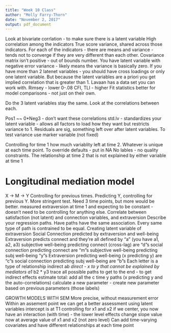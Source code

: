 ```yaml
---
title: "Week 10 Class"
author: "Molly Farry-Thorn"
date: "November 2, 2017"
output: pdf_document
---
```

Look at bivariate corrlation - to make sure there is a latent variable
High correlation among the indicators
True score variance, shared across those indicators.
For each of the indicators - there are means and variance - tends not to converge if they are very different than each other.
Covariance matrix isn't positive - out of bounds number. You have latent variable with negative error variance - likely means the variance is basically zero. If you have more than 2 latenet variables - you should have cross loadings or only one latent variable. But because the latent variables are a priori you get implied correlation that is greater than 1. 
Lavaan has a data set you can work with.
Rimsey - lower 0-.08
CFI, TLI - higher
Fit statistics better for model comparisons - not just on their own.

Do the 3 latent variables stay the same. 
Look at the correlations between each. 

Pos1 ~~ 0*Neg3 - don't want these correlations
std.lv - standardizes your latent variable - allows all factors to load how they want but restricts variance to 1.
Residuals are sig, something left over after latent variables. To test variance use marker variable (not fixed)

Controlling for time 1 how much variablity left at time 2. Whatever is unique at each time point.
To override defaults - put in NA
No lables - no quality constraints. 
The relationship at time 2 that is not explained by either variable at time 1

# Longitudinal mediation model
X -> M -> Y
Controlling for previous times. Predicting Y, controlling for previous Y. More stringent test.
Need 3 time points, but more would be better.
measured extraversion at time 1 and expecting to be constant - doesn't need to be controlling for anything else.
Correlate between satisfaction (not latent) and connection variables, and extraversion
Describe your regression paths. Have paths have the same association. Every same type of path is contrained to be equal.
Creating latent variable of extraversion
Social Connection predicted by extraversion and well-being
Extraversion predicts connect and they're all defined by "a" (you have a1, a2, a3)
subjective well-being predicting connect (cross-lag) are "d"s
social connection predicting connect are "m"s
subjective well-being predicting subj well-being "y"s
Extraversion predicting well-being (x predicting y) are "c"s
social connection predicting subj well-being are "b"s 
Each letter is a type of relationship
indirect a*b
direct - x to y that cannot be explained by mediators
a1 * b2 * y3
trace all possible paths to get to the end - to get indirect effects estimate
total: add all the c time y paths (x predicting y and the auto-correlations)
calculate a new parameter - create new parameter based on previous parameters (those labels)

GROWTH MODELS WITH SEM
More precise, without measurement error 
Within an assement point we can get a better assessment using latent variables
intercept is at T1
controlling for x1 and x2
if we center, you now have an interaction (with time) - the lower level effects change
  slope value now at average value of x1 and x2 (not zero level)
Can add time-varying covariates and have different relationships at each time point